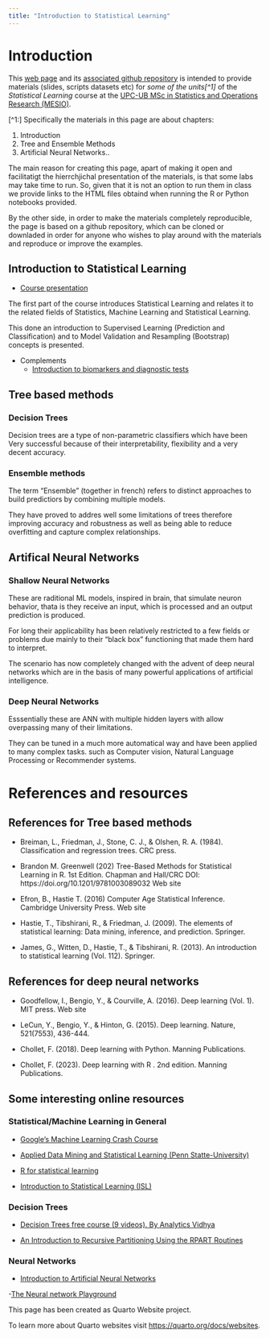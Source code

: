 ```yaml
---
title: "Introduction to Statistical Learning"
---
```


# Introduction

This [web page](https://aspteaching.github.io/Intro2StatisticalLearning/) and its [associated github repository](https://github.com/aspteaching/Intro2StatisticalLearning/) is intended to provide materials 
(slides, scripts datasets etc) for _some of the units[^1]_ of the _Statistical Learning_ 
course at the [UPC-UB MSc in Statistics and Operations Research (MESIO)](https://mesioupcub.masters.upc.edu/en).

[^1:] Specifically the materials in this page are about chapters:

  1. Introduction 
  4. Tree and Ensemble Methods 
  5. Artificial Neural Networks..

The main reason for creating this page, apart of making it open and facilitatigt the hierrchjichal presentation of the materials, is that some labs may take time to run. So, given that it is not an option to run them in class we provide links to the HTML files obtaind when running the R or Python notebooks provided.

By the other side, in order to make the materials completely reproducible, the page is based on a github repository, which can be cloned or downladed in order for anyone who wishes to play around with the materials and reproduce or improve the examples.



## Introduction to Statistical Learning

- [Course presentation](C0-Intro2StatLearn-PD_AS.qmd)

The first part of the course introduces Statistical Learning and relates it to the related fields of Statistics, Machine Learning and Statistical Learning.

This done an introduction to Supervised Learning (Prediction and Classification) and to Model Validation and Resampling (Bootstrap) concepts is presented.

<!-- - [1.1 Overview of Supervised Learning](C1.1-SupervisedLearning-PD_AS.qmd) -->
<!-- - [1.2 Model validation and Resampling](C1.2-Model_validation_and_Resampling.qmd) -->

<!-- - R-labs -->
<!--   - [Regression with KNN](labs/Lab-C1.1-knn4regression.Rmd) -->
<!--   - [Classification with KNN](labs/Lab-C1.2-knn4classification) -->

- Complements
  - [Introduction to biomarkers and diagnostic tests](FromBiomarker2DiagnosticTests.pdf)
  
## Tree based methods

### Decision Trees

Decision trees are a type of non-parametric classifiers which have been Very successful because of their interpretability, flexibility and a very decent accuracy.

<!-- - [2.1-DecisionTrees-Slides](2.1-DecisionTrees-Slides.qmd) -->
<!-- - R-labs -->
<!--     - [Lab_1- Classification and Regression Trees](CART-Examples.html) -->
<!-- - Python-labs -->
<!--     - [Lab_1- Decision Trees lab (from ISL. Ch 08)](ISLch08-baggboost-lab.ipynb) -->

### Ensemble methods

The term "Ensemble" (together in french) refers to distinct approaches to build predictiors by combining multiple models.

They have proved to addres well some limitations of trees therefore improving accuracy and robustness as well as being able to reduce overfitting and capture complex relationships.

<!-- - [2.2-Ensemble Methods. Slides](C2.2-Ensemble_Methods-Slides.qmd) -->
<!-- - R-Labs -->
<!--   - [Ensemble Lab 1 (Random Forest)](labs/Lab-C.2.4-Ensembles-1RF.qmd) -->
<!--   - [Ensemble Lab 2 (Boosting)](Lab-C.2.4-Boosting.qmd) -->
<!--   - [Ensemble Lab 2b (Boosting Optimization)](Lab-C.2.4b-BoostingOptimization.qmd) -->

<!--   - [Ensemble Lab 3 (Caret)](The-caret_package.qmd) -->


## Artifical Neural Networks

### Shallow Neural Networks

These are raditional ML models, inspired in brain, that simulate neuron behavior, thata is they receive an input, which is processed and an  output prediction is produced.

For long their applicability has been relatively restricted to a few fields or problems due mainly to their "black box" functioning that made them hard to interpret.

The scenario has now completely changed with the advent of deep neural networks which are in the basis of many powerful applications of artificial intelligence.

<!-- - [Neural Networks Slides](C3.1-Introduction_to_ANN-Slides.qmd) -->
<!-- - Labs -->
<!--   - NeuralNets Lab (Rmd version) -->
<!--   - NeuralNets Lab (Python notebook -->

### Deep Neural Networks

Esssentially these are ANN with multiple hidden layers with allow overpassing many of their limitations.

They can be tuned in a much more automatical way and have been applied to many complex tasks. such as Computer vision, Natural Language Processing or Recommender systems.
  
<!-- - [Deep learning Slides](C3.2-Introduction_to_Deep_Learning-Slides.qmd) -->
<!--   - DeepLearning Lab (Rmd version) -->
<!--   - DeepLearning Lab (Python notebook -->
  

# References and resources

## References for Tree based methods

- Breiman, L., Friedman, J., Stone, C. J., & Olshen, R. A. (1984). Classification and regression trees. CRC press.

- Brandon M. Greenwell (202) Tree-Based Methods for Statistical Learning in R. 1st Edition. Chapman and Hall/CRC DOI: https://doi.org/10.1201/9781003089032 Web site

- Efron, B., Hastie T. (2016) Computer Age Statistical Inference. Cambridge University Press. Web site

- Hastie, T., Tibshirani, R., & Friedman, J. (2009). The elements of statistical learning: Data mining, inference, and prediction. Springer.

- James, G., Witten, D., Hastie, T., & Tibshirani, R. (2013). An introduction to statistical learning (Vol. 112). Springer.

## References for deep neural networks

- Goodfellow, I., Bengio, Y., & Courville, A. (2016). Deep learning (Vol. 1). MIT press. Web site

- LeCun, Y., Bengio, Y., & Hinton, G. (2015). Deep learning. Nature, 521(7553), 436-444.

- Chollet, F. (2018). Deep learning with Python. Manning Publications.

- Chollet, F. (2023). Deep learning with R . 2nd edition. Manning Publications.

## Some interesting online resources

### Statistical/Machine Learning in General

- [Google's Machine Learning Crash Course](https://developers.google.com/machine-learning/crash-course)

- [Applied Data Mining and Statistical Learning (Penn Statte-University)](https://online.stat.psu.edu/stat508/)

- [R for statistical learning](https://daviddalpiaz.github.io/r4sl/)

- [Introduction to Statistical Learning (ISL)]()

### Decision Trees

- [Decision Trees free course (9 videos). By Analytics Vidhya](https://www.youtube.com/playlist?list=PLdKd-j64gDcC5TCZEqODMZtAotCfm5Zkh)

- [An Introduction to Recursive Partitioning Using the RPART Routines](https://cran.r-project.org/web/packages/rpart/vignettes/longintro.pdf)

### Neural Networks

- [Introduction to Artificial Neural Networks](https://cran.r-project.org/web/packages/rpart/vignettes/longintro.pdf)

-[The Neural network Playground](https://playground.tensorflow.org/#activation=tanh&batchSize=10&dataset=circle&regDataset=reg-plane&learningRate=0.03&regularizationRate=0&noise=0&networkShape=4,2&seed=0.45726&showTestData=false&discretize=false&percTrainData=50&x=true&y=true&xTimesY=false&xSquared=false&ySquared=false&cosX=false&sinX=false&cosY=false&sinY=false&collectStats=false&problem=classification&initZero=false&hideText=false)


This page has been created as Quarto Website project.

To learn more about Quarto websites visit <https://quarto.org/docs/websites>.

